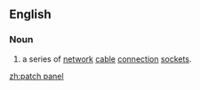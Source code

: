 ==English==

===Noun===
{{en-noun}}
# {{lb|en|computing}} a series of [[network]] [[cable]] [[connection]] [[socket]]s.

[[zh:patch panel]]